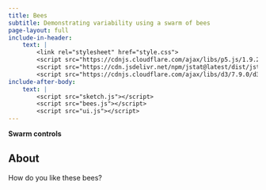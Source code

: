 ```yaml
---
title: Bees
subtitle: Demonstrating variability using a swarm of bees
page-layout: full
include-in-header: 
    text: |
        <link rel="stylesheet" href="style.css">
        <script src="https://cdnjs.cloudflare.com/ajax/libs/p5.js/1.9.2/p5.js"></script>
        <script src="https://cdn.jsdelivr.net/npm/jstat@latest/dist/jstat.min.js"></script>
        <script src="https://cdnjs.cloudflare.com/ajax/libs/d3/7.9.0/d3.min.js" integrity="sha512-vc58qvvBdrDR4etbxMdlTt4GBQk1qjvyORR2nrsPsFPyrs+/u5c3+1Ct6upOgdZoIl7eq6k3a1UPDSNAQi/32A==" crossorigin="anonymous" referrerpolicy="no-referrer"></script>
include-after-body: 
    text: |
        <script src="sketch.js"></script>
        <script src="bees.js"></script>
        <script src="ui.js"></script>
---
```



<div id="viz-container">
  <div id="swarm-container"></div>
  <div id="distribution-container"></div>
</div>
<div id="ui-container">
  <div id="controls-container" class="card"><h4 class="card-title" style="margin-top: 0;">Swarm controls</h3></div>
  <div id="indicator-container"></div>
</div>

::: {.about}
## About

How do you like these bees? 

:::
